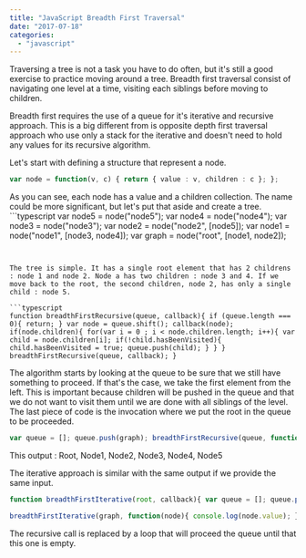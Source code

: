 ```yaml
---
title: "JavaScript Breadth First Traversal"
date: "2017-07-18"
categories: 
  - "javascript"
---
```


Traversing a tree is not a task you have to do often, but it's still a good exercise to practice moving around a tree. Breadth first traversal consist of navigating one level at a time, visiting each siblings before moving to children.

Breadth first requires the use of a queue for it's iterative and recursive approach. This is a big different from is opposite depth first traversal approach who use only a stack for the iterative and doesn't need to hold any values for its recursive algorithm.

Let's start with defining a structure that represent a node.

```typescript
var node = function(v, c) { return { value : v, children : c }; }; 
``` 


As you can see, each node has a value and a children collection. The name could be more significant, but let's put that aside and create a tree. ```typescript
var node5 = node("node5"); var node4 = node("node4"); var node3 = node("node3"); var node2 = node("node2", [node5]); var node1 = node("node1", [node3, node4]); var graph = node("root", [node1, node2]); 
``` 


The tree is simple. It has a single root element that has 2 childrens : node 1 and node 2. Node a has two children : node 3 and 4. If we move back to the root, the second children, node 2, has only a single child : node 5.

```typescript
function breadthFirstRecursive(queue, callback){ if (queue.length === 0){ return; } var node = queue.shift(); callback(node); if(node.children){ for(var i = 0 ; i < node.children.length; i++){ var child = node.children[i]; if(!child.hasBeenVisited){ child.hasBeenVisited = true; queue.push(child); } } } breadthFirstRecursive(queue, callback); } 
``` 


The algorithm starts by looking at the queue to be sure that we still have something to proceed. If that's the case, we take the first element from the left. This is important because children will be pushed in the queue and that we do not want to visit them until we are done with all siblings of the level. The last piece of code is the invocation where we put the root in the queue to be proceeded.

```typescript
var queue = []; queue.push(graph); breadthFirstRecursive(queue, function(node){ console.log(node.value); }); 
``` 


This output : Root, Node1, Node2, Node3, Node4, Node5

The iterative approach is similar with the same output if we provide the same input.

```typescript
function breadthFirstIterative(root, callback){ var queue = []; queue.push(root); while(queue.length > 0) { var node = queue.shift(); callback(node); if(node.children){ for(var i = 0; i < node.children.length; i++){ var child = node.children[i]; if(!child.discovered){ child.discovered = true; queue.push(child); } } } } }

breadthFirstIterative(graph, function(node){ console.log(node.value); }); 
``` 


The recursive call is replaced by a loop that will proceed the queue until that this one is empty.
